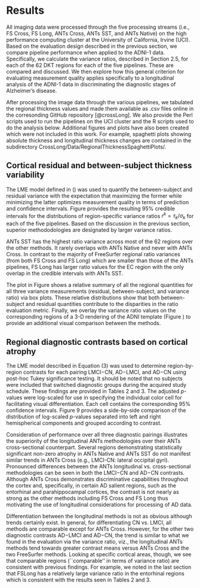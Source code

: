 
# Results

All imaging data were processed through the five processing streams
(i.e., FS Cross, FS Long, ANTs Cross, ANTs SST, and ANTs Native)
on the high performance computing cluster  at the University of California, 
Irvine (UCI).  Based on the evaluation design described in the previous section, 
we compare pipeline performance when applied to the ADNI-1 data.
Specifically, we calculate the variance ratios, described in Section 2.5,
for each of the 62 DKT regions for each of the five pipelines.  These are
compared and discussed.  We then explore how this general criterion for
evaluating measurement quality applies specifically to a longitudinal analysis of 
the ADNI-1 data in discriminating the diagnostic stages of Alzheimer’s disease. 

After processing the image data through the various pipelines, we tabulated 
the regional thickness values and made them available as .csv 
files online in the corresonding GitHub repository [@crossLong].
We also provide the Perl scripts used to run the pipelines on the UCI cluster
and the R scripts used to do the analysis below.  Additional figures and plots
have also been created which were not included in this work.  For example, 
spaghetti plots showing absolute thickness and longitudinal thickness changes are 
contained in the 
subdirectory CrossLong/Data/RegionalThicknessSpaghettiPlots/.

## Cortical residual and between-subject thickness variability

\begin{figure}[ht!]
\centering
\includegraphics[width=\textwidth]{../Figures/variance.ratio_FINALX.png}
\caption{95\% credible intervals of the region-specific variance ratios
$r^k=\tau_k/\sigma_k$ are presented for each processing method.  The ANTs
SST method dominates the others across the majority of
regions---its point estimates (posterior medians) are greater than those of the other
processing methods except for the left and right EC values in
FreeSurfer Long (although there is significant overlap in the credible intervals
in those regions).
These results also suggest that longitudinal processing is to be
preferred for both packages.}
\label{fig:ratios}
\end{figure}

The LME model defined in (\ref{eq::lme1}) was used to quantify the between-subject
and residual variance with the expectation that maximizing the former while minimizing
the latter optimizes measurement quality in terms of prediction and confidence intervals.
Figure \ref{fig:ratios} provides the resulting 95\% credible intervals
for the distributions of region-specific variance ratios $r^k = \tau_k / \sigma_k$
for each of the five pipelines.  Based on the discussion in the previous section, 
superior methododologies are designated by larger variance ratios.

\begin{figure}[!h]
\centering
\includegraphics[width=\textwidth]{../Figures/allData_FINALX.png}
\caption{Box plots showing the distribution of the residual variability,
between subject variability, and ratio of the between-subject variability and
residual variability for each of the 62 DKT regions.  Note that the
``better'' measurement maximizes this latter ratio.}
\label{fig:variance_boxplots}
\end{figure}

ANTs SST has the highest ratio variance across most of the 62 regions over the
other methods.  It rarely overlaps with ANTs Native and never with
ANTs Cross.  In contrast to the majority of FreeSurfer regional ratio variances (from
both FS Cross and FS Long) which are smaller than those of the ANTs pipelines,
FS Long has larger ratio values for the EC region with the only overlap in the
credible intervals with ANTs SST.

\begin{figure}[!h]
\centering
\includegraphics[width=\textwidth]{../Figures/medianRatios3D.png}
\caption{3-D volumetric rendering of the regional variance ratio values on the generated ADNI template.
The higher variance ratios indicate greater between-subject to residual variability.}
\label{fig:brain_variance}
\end{figure}

The plot in
Figure \ref{fig:variance_boxplots} shows a relative summary of all the regional quantities
for all three variance measurements (residual, between-subject, and variance
ratio) via box plots.  These relative distributions show
that both between-subject and residual quantities contribute to the disparities
in the ratio evaluation metric.  Finally, we overlay the variance ratio values on the
corresponding regions of a 3-D rendering of the ADNI template (Figure \ref{fig:brain_variance})
to provide an additional visual comparison between the methods.

## Regional diagnostic contrasts based on cortical atrophy

\input{leftAovTable2.tex}

\input{rightAovTable2.tex}

\begin{figure}[ht!]
\centering
\includegraphics[width=1.0\textwidth]{../Figures/logPvalues.pdf}
\caption{
Log-scaled $p$-values summarizing Tables 2 and 3 demonstrating performance differences
across cross-sectional and longitudinal pipelines for the three diagnostic contrasts.
}
\label{fig:logpvalues}
\end{figure}

The LME model described in Equation (3) was used to determine region-by-region contrasts
for each pairing LMCI$-$CN, AD$-$LMCI, and AD$-$CN using post-hoc Tukey
significance testing.  It should be noted that 
no subjects were included that switched diagnostic groups during the acquired study 
schedule.  These findings are provided in Tables 2 and 3.
The adjusted $p$-values were log-scaled for use in specifying the individual color
cell for facilitating visual differentiation.  Each cell contains the corresponding 
95\% confidence intervals.  Figure 9 provides a side-by-side comparison of the 
distribution of log-scaled $p$-values separated into left and right hemispherical 
components and grouped according to contrast.


Consideration of performance over all three diagnostic pairings illustrates the superiority 
of the longitudinal ANTs methodologies over their ANTs cross-sectional counterpart.  Several
regions demonstrating statistically significant non-zero atrophy in ANTs Native and ANTs SST 
do not manifest similar trends in ANTs Cross (e.g., LMCI-CN:  lateral occipital gyri).  Pronounced
differences between the ANTs longitudinal vs. cross-sectional methodologies can be seen in 
both the LMCI$-$CN and AD$-$CN contrasts.  Although ANTs Cross demonstrates discriminative
capabilities throughout the cortex and, specifically, in certain AD salient regions, such 
as the entorhinal and parahippocampal cortices, the contrast is not nearly as strong as the 
other methods including FS Cross and FS Long thus motivating the use of longitudinal considerations
for processing of AD data.

Differentiation between the longitudinal methods is not as obvious although trends certainly
exist.  In general, for differentiating CN vs. LMCI, all methods are comparable except for 
ANTs Cross.  However, for the other two diagnostic contrasts AD$-$LMCI and AD$-$CN, the
trend is similar to what we found in the evaluation via the variance ratio, viz., the
longitudinal ANTs methods tend towards greater contrast means versus ANTs Cross and the 
two FreeSurfer methods.  Looking at specific cortical areas, though, we see that comparable
regions (``comparable'' in terms of variance ratio) are consistent with previous findings.
For example, we noted in the last section that FSLong has a relatively large variance ratio
in the entorhinal regions which is consistent with the results seen in Tables 2 and 3.












